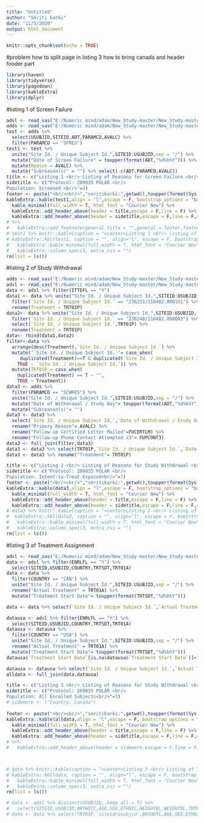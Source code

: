 ---
title: "Untitled"
author: "Smriti karki"
date: "11/5/2020"
output: html_document
---

```{r setup, include=FALSE}
knitr::opts_chunk$set(echo = TRUE)
```
#problem
how to split page in listing 3
how to bring canada
and header fooder part

```{r}
library(haven)
library(tidyverse)
library(pagedown)
library(kableExtra)
library(dplyr)
```
#listing 1 of Screen Failure
```{r}
adsl <- read_sas("E:/Numeric mind/adam/New_Study-master/New_Study-master/adam/adsl.sas7bdat",NULL)
adds <- read_sas("E:/Numeric mind/adam/New_Study-master/New_Study-master/adam/adds.sas7bdat",NULL)
test <- adds %>% 
  select(USUBJID,SITEID,ADT,PARAMCD,AVALC) %>% 
  filter(PARAMCD == "SFRES")
test1 <- test %>% 
  unite("Site Id. / Unique Subject Id.",SITEID:USUBJID,sep = "/") %>%
  mutate("Date of Screen Failure" = toupper(format(ADT,"%d%b%Y"))) %>% 
  mutate(Reason = AVALC) %>% 
  mutate("Subreason(s)" = "") %>% select(-c(ADT,PARAMCD,AVALC))
title <- c("Listing 1 <br/> Listing of Reasons for Screen Failure <br/> <br/>"=4 )
sidetitle <- c("Protocol: 209035 POLAR <br/>
Population: Screened <br/>"=4) 
footer <- paste("<br/><br/>","smritikarki:",getwd(),toupper(format(Sys.time(),format = "%d%b%Y %H:%M")))
kableExtra::kable(test1,align = "l",escape = F, bootstrap_options = "basic") %>% 
  kable_minimal(full_width = T, html_font = "Courier New") %>% 
  kableExtra::add_header_above(header = title,escape = F,line = F) %>% 
  kableExtra::add_header_above(header = sidetitle,escape = F,line = F,align = "l") 
# %>% 
#   kableExtra::add_footnote(general_title = "",general = footer,footnote_as_chunk = T,escape = F)
# test1 %>% knitr::kable(caption = "<center>Listing 1 <br/> Listing of Reasons for Screen Failure </center> <br/>") 
# kableExtra::kbl(test1, caption = "", align="l", escape = F, bootstrap_options = "basic") %>%
#   kableExtra::kable_minimal(full_width = T, html_font = "Courier New")  %>% 
#   kableExtra::column_spec(3, extra_css = "")
rm(list = ls())

```
#listing 2 of Study Withdrawal

```{r}
adds <- read_sas("E:/Numeric mind/adam/New_Study-master/New_Study-master/adam/adds.sas7bdat",NULL)
adsl <- read_sas("E:/Numeric mind/adam/New_Study-master/New_Study-master/adam/adsl.sas7bdat",NULL)
data <- adsl %>% filter(ITTEFL == "Y")
data1 <- data %>% unite("Site Id. / Unique Subject Id.",SITEID:USUBJID, sep = "/") %>% 
  filter(`Site Id. / Unique Subject Id.` == "236231/116482.000151") %>% select(`Site Id. / Unique Subject Id.`,TRT01P) %>% 
  rename(Treatment = TRT01P)
data2<- data %>% unite("Site Id. / Unique Subject Id.",SITEID:USUBJID, sep = "/") %>% 
  filter(`Site Id. / Unique Subject Id.` == "236248/116482.000603") %>% 
  select(`Site Id. / Unique Subject Id.`,TRT01P) %>% 
  rename(Treatment = TRT01P)
data<- rbind(data1,data2)
filter<-data %>% 
  arrange(desc(Treatment),`Site Id. / Unique Subject Id.`) %>% 
  mutate("`Site Id. / Unique Subject Id.`"= case_when(
     duplicated(Treatment)==T & duplicated(`Site Id. / Unique Subject Id.`)~"",
    TRUE ~ `Site Id. / Unique Subject Id.`)) %>% 
  mutate(TRT01P = case_when(
    duplicated(Treatment) == T ~ "",
    TRUE ~ Treatment))
data3 <- adds %>%
  filter(PARAMCD == "SCWRES") %>% 
  unite("Site Id. / Unique Subject Id.",SITEID:USUBJID,sep = "/") %>%
  mutate("Date of Withdrawal / Study Day"= toupper(format(ADT,"%d%b%Y"))) %>% 
  mutate("Subreason(s)"= "")
data3 <- data3 %>% 
  select(`Site Id. / Unique Subject Id.`,`Date of Withdrawal / Study Day`,AVALC,`Subreason(s)`,FUCERTLM,FUPCONT3) %>%
  rename("Primary Reason"= AVALC) %>%
  rename("Follow-up Certified Letter Mailed"=FUCERTLM) %>% 
  rename("Follow-up Phone Contact Attempted x3"= FUPCONT3)
data3 <- full_join(filter,data3)
data3 <- data3 %>% select(TRT01P,`Site Id. / Unique Subject Id.`,`Date of Withdrawal / Study Day`,`Primary Reason`,`Subreason(s)`,`Follow-up Certified Letter Mailed`,`Follow-up Phone Contact Attempted x3`)
data3 <- data3 %>% rename("Treatment"= TRT01P)

title <- c("Listing 2 <br/> Listing of Reasons for Study Withdrawal <br/> <br/>"=7)
sidetitle <- c("Protocol: 209035 POLAR <br/>
Population: Intent-to-Treat Exposed<br/>"=7) 
footer <- paste("<br/><br/>","smritikarki:",getwd(),toupper(format(Sys.time(),format = "%d%b%Y %H:%M")))
kableExtra::kable(data3,align = "l",escape = F, bootstrap_options = "basic") %>% 
  kable_minimal(full_width = T, html_font = "Courier New") %>% 
  kableExtra::add_header_above(header = title,escape = F,line = F) %>% 
  kableExtra::add_header_above(header = sidetitle,escape = F,line = F,align = "l") 
# data3 %>% knitr::kable(caption = "<center>Listing 2 <br/> Listing of Reasons for Study Withdrawal </center> <br/>") 
#  kableExtra::kbl(data3, caption = "", align="l", escape = F, bootstrap_options = "basic") %>%
#   kableExtra::kable_minimal(full_width = T, html_font = "Courier New")  %>% 
#   kableExtra::column_spec(3, extra_css = "")
rm(list = ls())
```
#listing 3 of Treatment Assignment
```{r}
adsl <- read_sas("E:/Numeric mind/adam/New_Study-master/New_Study-master/adam/adsl.sas7bdat",NULL)
data <- adsl %>% filter(ENRLFL == "Y") %>% 
  select(SITEID,USUBJID,COUNTRY,TRTSDT,TRT01A)
data <- data %>% 
  filter(COUNTRY == "CAN") %>% 
  unite("Site Id. / Unique Subject Id.",SITEID:USUBJID,sep = "/") %>% 
  rename("Actual Treatment" = TRT01A) %>% 
  mutate("Treatment Start Date"= toupper(format(TRTSDT,"%d%b%Y"))) 

data <- data %>% select(`Site Id. / Unique Subject Id.`,`Actual Treatment`,`Treatment Start Date`)

datausa <- adsl %>% filter(ENRLFL == "Y") %>% 
  select(SITEID,USUBJID,COUNTRY,TRTSDT,TRT01A)
datausa <- datausa %>% 
  filter(COUNTRY == "USA") %>% 
  unite("Site Id. / Unique Subject Id.",SITEID:USUBJID,sep = "/") %>% 
  rename("Actual Treatment" = TRT01A) %>% 
  mutate("Treatment Start Date"= toupper(format(TRTSDT,"%d%b%Y"))) 
datausa$`Treatment Start Date`[is.na(datausa$`Treatment Start Date`)]<- ""

datausa <- datausa %>% select(`Site Id. / Unique Subject Id.`,`Actual Treatment`,`Treatment Start Date`)
alldata <- full_join(data,datausa)

title <- c("Listing 3 <br/> Listing of Reasons for Study Withdrawal <br/> <br/>"=3)
sidetitle <- c("Protocol: 209035 POLAR <br/>
Population: All Enrolled Subjects<br/>"=3)
# sidemore <- ("Country: Canada")
 
footer <- paste("<br/><br/>","smritikarki:",getwd(),toupper(format(Sys.time(),format = "%d%b%Y %H:%M")))
kableExtra::kable(alldata,align = "l",escape = F, bootstrap_options = "basic") %>% 
  kable_minimal(full_width = T, html_font = "Courier New") %>% 
  kableExtra::add_header_above(header = title,escape = F,line = F) %>% 
  kableExtra::add_header_above(header = sidetitle,escape = F,line = F,align = "l") 
# %>% 
#   kableExtra::add_header_above(header = sidemore,escape = F,line = F,align = "l")



# data %>% knitr::kable(caption = "<center>Listing 3 <br/> Listing of Treatment Statement </center> <br/>") 
# kableExtra::kbl(data, caption = "", align="l", escape = F, bootstrap_options = "basic") %>%
#   kableExtra::kable_minimal(full_width = T, html_font = "Courier New")  %>% 
#   kableExtra::column_spec(3, extra_css = "")
rm(list = ls())
```

```{r}
# data <- adsl %>% distinct(USUBJID,.keep_all = T) %>% 
#   select(SITEID,USUBJID,BRTHDTC,AGE,SEX,ETHNIC,HEIGHTBL,WEIGHTBL,TRT01P)
# data <- data %>% select(TRT01P,`siteid/usubjid`,BRTHDTC,AGE,SEX,ETHNIC,HEIGHTBL,WEIGHTBL)
```



